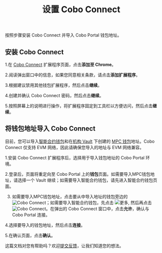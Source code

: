 ﻿---
title: "设置 Cobo Connect"
sidebarTitle: "设置 Cobo Connect"
---
按照步骤安装 Cobo Connect 并导入 Cobo Portal 钱包地址。

## 安装 Cobo Connect

1.在 [Cobo Connect](https://chromewebstore.google.com/detail/cobo-connect/imnmigiomjbgehplnfpajkgeaibljnik?pli=1) 扩展程序页面，点击**添加至 Chrome**。

2.阅读弹出窗口中的信息，如果您同意相关条款，请点击**添加扩展程序**。

3.根据建议禁用其他钱包扩展程序，然后点击**继续**。

4.创建并确认 Cobo Connect 密码，然后点击**继续**。

5.按照屏幕上的说明进行操作，将扩展程序固定到工具栏以方便访问，然后点击**继续**。 

## 将钱包地址导入 Cobo Connect

<Note>目前，您可以导入[智能合约钱包](/en/portal/smart-contract-wallets/introduction)和在[机构 Vault](/cn/portal/mpc-wallets/ocw/create-mpc-vault) 下创建的 [MPC 钱包](/cn/portal/mpc-wallets/introduction)地址。Cobo Connect 仅支持 EVM 网络，因此请确保您导入的地址与 EVM 网络兼容。</Note>

1.安装 Cobo Connect 扩展程序后，选择用于导入钱包地址的 Cobo Portal 环境。

2.登录后，页面将重定向至 Cobo Portal 上的**钱包**页面。如需要导入MPC钱包地址，请选择一个 Vault 继续；如需要导入智能合约钱包，请先进入智能合约钱包页面。 

3. 如需要导入MPC钱包地址，点击要从中导入地址的钱包旁边的 <img src="/en/images/common/icon_cobo_connect.svg" className="icon" alt="Cobo Connect"></img>；如需要导入智能合约钱包，先点击 <img src="/en/images/common/icon_more.svg" className="icon" alt="更多"/>, 然后再点击 <img src="/en/images/common/icon_cobo_connect.svg" className="icon" alt="Cobo Connect"></img>。在弹出的 Cobo Connect 窗口中，点击**允许**，确认与 Cobo Portal 连接。

4.选择要导入的钱包地址，然后点击**连接**。

5.在确认页面，点击**确认**。

<Tip>这篇文档对您有帮助吗？欢迎[提交反馈](https://forms.zohopublic.com/cobo/form/DocumentFeedbackForm/formperma/QvLOhxJv1_JMsJ-1dleZ8Itb_7rzN-LtgvsDdxosoVI?referrername=manuals)，让我们知道您的想法。</Tip>